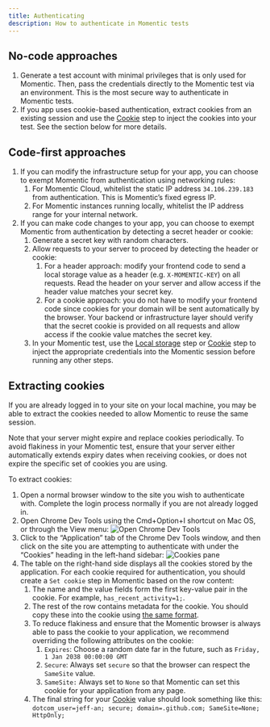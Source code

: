 ```yaml
---
title: Authenticating
description: How to authenticate in Momentic tests
---
```


## No-code approaches

1. Generate a test account with minimal privileges that is only used for Momentic. Then, pass the credentials directly to the Momentic test via an environment. This is the most secure way to authenticate in Momentic tests.
2. If you app uses cookie-based authentication, extract cookies from an existing session and use the [Cookie](/steps/cookie) step to inject the cookies into your test. See the section below for more details.

## Code-first approaches

1. If you can modify the infrastructure setup for your app, you can choose to exempt Momentic from authentication using networking rules:
   1. For Momentic Cloud, whitelist the static IP address `34.106.239.183` from authentication. This is Momentic’s fixed egress IP.
   2. For Momentic instances running locally, whitelist the IP address range for your internal network.
2. If you can make code changes to your app, you can choose to exempt Momentic from authentication by detecting a secret header or cookie:
   1. Generate a secret key with random characters.
   2. Allow requests to your server to proceed by detecting the header or cookie:
      1. For a header approach: modify your frontend code to send a local storage value as a header (e.g. `X-MOMENTIC-KEY`) on all requests. Read the header on your server and allow access if the header value matches your secret key.
      2. For a cookie approach: you do not have to modify your frontend code since cookies for your domain will be sent automatically by the browser. Your backend or infrastructure layer should verify that the secret cookie is provided on all requests and allow access if the cookie value matches the secret key.
   3. In your Momentic test, use the [Local storage](/steps/local-storage) step or [Cookie](/steps/cookie) step to inject the appropriate credentials into the Momentic session before running any other steps.

## Extracting cookies

If you are already logged in to your site on your local machine, you may be able to extract the cookies needed to allow Momentic to reuse the same session.

Note that your server might expire and replace cookies periodically. To avoid flakiness in your Momentic test, ensure that your server either automatically extends expiry dates when receiving cookies, or does not expire the specific set of cookies you are using.

To extract cookies:

1. Open a normal browser window to the site you wish to authenticate with. Complete the login process normally if you are not already logged in.
2. Open Chrome Dev Tools using the Cmd+Option+I shortcut on Mac OS, or through the View menu:
   ![Open Chrome Dev Tools](/images/open-chrome-devtools.png)
3. Click to the “Application” tab of the Chrome Dev Tools window, and then click on the site you are attempting to authenticate with under the “Cookies” heading in the left-hand sidebar:
   ![Cookies pane](/images/cookies-pane-chrome-devtools.png)
4. The table on the right-hand side displays all the cookies stored by the application. For each cookie required for authentication, you should create a `Set cookie` step in Momentic based on the row content:
   1. The name and the value fields form the first key-value pair in the cookie. For example, `has_recent_activity=1;`.
   2. The rest of the row contains metadata for the cookie. You should copy these into the cookie using [the same format](https://developer.mozilla.org/en-US/docs/Web/HTTP/Headers/Set-Cookie).
   3. To reduce flakiness and ensure that the Momentic browser is always able to pass the cookie to your application, we recommend overriding the following attributes on the cookie:
      1. `Expires`: Choose a random date far in the future, such as `Friday, 1 Jan 2038 00:00:00 GMT`
      2. `Secure`: Always set `secure` so that the browser can respect the `SameSite` value.
      3. `SameSite:` Always set to `None` so that Momentic can set this cookie for your application from any page.
   4. The final string for your [Cookie](/steps/cookie) value should look something like this: `dotcom_user=jeff-an; secure; domain=.github.com; SameSite=None; HttpOnly;`
